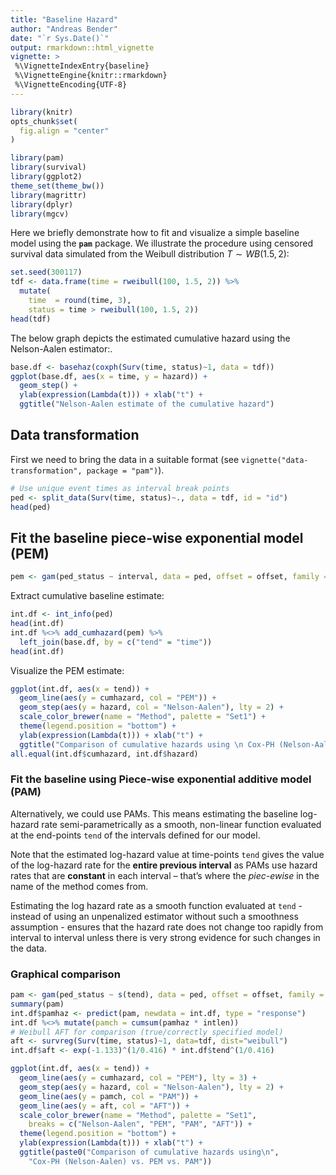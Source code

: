 ```yaml
---
title: "Baseline Hazard"
author: "Andreas Bender"
date: "`r Sys.Date()`"
output: rmarkdown::html_vignette
vignette: >
 %\VignetteIndexEntry{baseline}
 %\VignetteEngine{knitr::rmarkdown}
 %\VignetteEncoding{UTF-8}
---
```


```r
library(knitr)
opts_chunk$set(
  fig.align = "center"
)
```


```r
library(pam)
library(survival)
library(ggplot2)
theme_set(theme_bw())
library(magrittr)
library(dplyr)
library(mgcv)
```


Here we briefly demonstrate how to fit and visualize a simple 
baseline model using the **`pam`** package. 
We illustrate the procedure using censored survival data simulated from the Weibull 
distribution $T \sim WB(1.5, 2)$: 

```r
set.seed(300117)
tdf <- data.frame(time = rweibull(100, 1.5, 2)) %>% 
  mutate(
    time  = round(time, 3),
    status = time > rweibull(100, 1.5, 2))
head(tdf)
```

The below graph depicts the estimated cumulative hazard using the 
Nelson-Aalen estimator:.

```r
base.df <- basehaz(coxph(Surv(time, status)~1, data = tdf))
ggplot(base.df, aes(x = time, y = hazard)) + 
  geom_step() + 
  ylab(expression(Lambda(t))) + xlab("t") + 
  ggtitle("Nelson-Aalen estimate of the cumulative hazard")
```


## Data transformation 
First we need to bring the data in a suitable format 
 (see `vignette("data-transformation", package = "pam")`).

```r
# Use unique event times as interval break points
ped <- split_data(Surv(time, status)~., data = tdf, id = "id")
head(ped)
```

## Fit the baseline piece-wise exponential model (PEM)
```r
pem <- gam(ped_status ~ interval, data = ped, offset = offset, family = poisson())
```

Extract cumulative baseline estimate:

```r
int.df <- int_info(ped)
head(int.df)
int.df %<>% add_cumhazard(pem) %>% 
  left_join(base.df, by = c("tend" = "time"))
head(int.df)
```

Visualize the PEM estimate:

```r
ggplot(int.df, aes(x = tend)) + 
  geom_line(aes(y = cumhazard, col = "PEM")) + 
  geom_step(aes(y = hazard, col = "Nelson-Aalen"), lty = 2) + 
  scale_color_brewer(name = "Method", palette = "Set1") + 
  theme(legend.position = "bottom") + 
  ylab(expression(Lambda(t))) + xlab("t") + 
  ggtitle("Comparison of cumulative hazards using \n Cox-PH (Nelson-Aalen) vs. PEM")
all.equal(int.df$cumhazard, int.df$hazard)
```
<!-- cumulative hazard of PEM/PAM is NOT step function, it's piecewise linear!!! -->

### Fit the baseline using Piece-wise exponential additive model (PAM)


Alternatively, we could use PAMs. This means estimating the baseline log-hazard 
rate semi-parametrically as a smooth, non-linear function evaluated at the 
end-points `tend` of the intervals defined for our model.

Note that the estimated log-hazard value at time-points `tend` gives the value 
of the log-hazard rate for the **entire previous interval** as PAMs use hazard 
rates that are **constant** in each interval -- that's where the *piec-ewise* in 
the name of the method comes from. 

Estimating the log hazard rate as a smooth function evaluated at `tend` - 
instead of using an unpenalized estimator without such a smoothness assumption - 
ensures that the hazard rate does not change too rapidly from interval to 
interval unless there is very strong evidence for such changes in the data.

### Graphical comparison 

```r
pam <- gam(ped_status ~ s(tend), data = ped, offset = offset, family = poisson())
summary(pam)
int.df$pamhaz <- predict(pam, newdata = int.df, type = "response")
int.df %<>% mutate(pamch = cumsum(pamhaz * intlen))
# Weibull AFT for comparison (true/correctly specified model)
aft <- survreg(Surv(time, status)~1, data=tdf, dist="weibull")
int.df$aft <- exp(-1.133)^(1/0.416) * int.df$tend^(1/0.416)

ggplot(int.df, aes(x = tend)) + 
  geom_line(aes(y = cumhazard, col = "PEM"), lty = 3) + 
  geom_step(aes(y = hazard, col = "Nelson-Aalen"), lty = 2) + 
  geom_line(aes(y = pamch, col = "PAM")) +
  geom_line(aes(y = aft, col = "AFT")) + 
  scale_color_brewer(name = "Method", palette = "Set1", 
    breaks = c("Nelson-Aalen", "PEM", "PAM", "AFT")) + 
  theme(legend.position = "bottom") + 
  ylab(expression(Lambda(t))) + xlab("t") + 
  ggtitle(paste0("Comparison of cumulative hazards using\n", 
    "Cox-PH (Nelson-Aalen) vs. PEM vs. PAM"))
```
